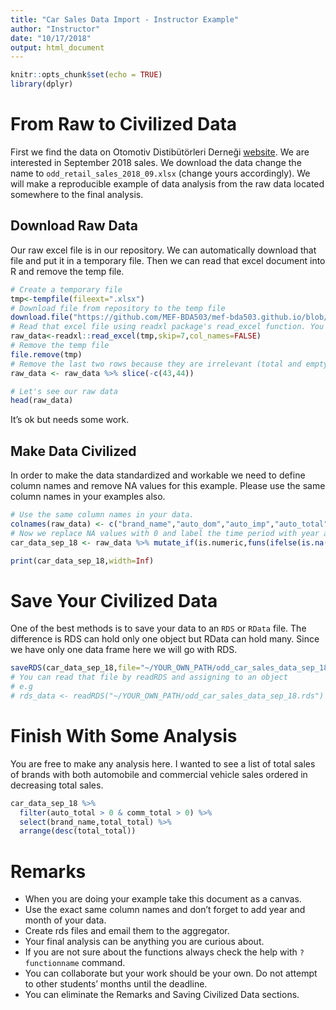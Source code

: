 ```yaml
---
title: "Car Sales Data Import - Instructor Example"
author: "Instructor"
date: "10/17/2018"
output: html_document
---
```


```r
knitr::opts_chunk$set(echo = TRUE)
library(dplyr)
```

# From Raw to Civilized Data

First we find the data on Otomotiv Distibütörleri Derneği [website](http://www.odd.org.tr/web_2837_1/neuralnetwork.aspx?type=36). We are interested in September 2018 sales. We download the data change the name to `odd_retail_sales_2018_09.xlsx` (change yours accordingly). We will make a reproducible example of data analysis from the raw data located somewhere to the final analysis.

## Download Raw Data

Our raw excel file is in our repository. We can automatically download that file and put it in a temporary file. Then we can read that excel document into R and remove the temp file.

```r
# Create a temporary file
tmp<-tempfile(fileext=".xlsx")
# Download file from repository to the temp file
download.file("https://github.com/MEF-BDA503/mef-bda503.github.io/blob/master/files/odd_retail_sales_2018_09.xlsx?raw=true",destfile=tmp)
# Read that excel file using readxl package's read_excel function. You might need to adjust the parameters (skip, col_names) according to your raw file's format.
raw_data<-readxl::read_excel(tmp,skip=7,col_names=FALSE)
# Remove the temp file
file.remove(tmp)
# Remove the last two rows because they are irrelevant (total and empty rows)
raw_data <- raw_data %>% slice(-c(43,44))

# Let's see our raw data
head(raw_data)
```

It's ok but needs some work.

## Make Data Civilized

In order to make the data standardized and workable we need to define column names and remove NA values for this example. Please use the same column names in your examples also.

```r
# Use the same column names in your data.
colnames(raw_data) <- c("brand_name","auto_dom","auto_imp","auto_total","comm_dom","comm_imp","comm_total","total_dom","total_imp","total_total")
# Now we replace NA values with 0 and label the time period with year and month, so when we merge the data we won't be confused.
car_data_sep_18 <- raw_data %>% mutate_if(is.numeric,funs(ifelse(is.na(.),0,.))) %>% mutate(year=2018,month=9)

print(car_data_sep_18,width=Inf)
```


# Save Your Civilized Data

One of the best methods is to save your data to an `RDS` or `RData` file. The difference is RDS can hold only one object but RData can hold many. Since we have only one data frame here we will go with RDS.

```r
saveRDS(car_data_sep_18,file="~/YOUR_OWN_PATH/odd_car_sales_data_sep_18.rds")
# You can read that file by readRDS and assigning to an object 
# e.g 
# rds_data <- readRDS("~/YOUR_OWN_PATH/odd_car_sales_data_sep_18.rds")
```

# Finish With Some Analysis

You are free to make any analysis here. I wanted to see a list of total sales of brands with both automobile and commercial vehicle sales ordered in decreasing total sales.

```r
car_data_sep_18 %>% 
  filter(auto_total > 0 & comm_total > 0) %>%
  select(brand_name,total_total) %>%
  arrange(desc(total_total))
```

# Remarks

+ When you are doing your example take this document as a canvas.
+ Use the exact same column names and don't forget to add year and month of your data.
+ Create rds files and email them to the aggregator.
+ Your final analysis can be anything you are curious about.
+ If you are not sure about the functions always check the help with `?functionname` command.
+ You can collaborate but your work should be your own. Do not attempt to other students' months until the deadline.
+ You can eliminate the Remarks and Saving Civilized Data sections.


